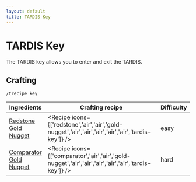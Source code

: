 ```yaml
---
layout: default
title: TARDIS Key
---
```



TARDIS Key
===================

The TARDIS key allows you to enter and exit the TARDIS.

## Crafting

`/trecipe key`

| Ingredients | Crafting recipe | Difficulty |
| ----------- | --------------- | ------------- |
| [Redstone](https://minecraft.wiki/w/Redstone)<br/>[Gold Nugget](https://minecraft.wiki/w/Gold_Nugget) | <Recipe icons={['redstone','air','air','gold-nugget','air','air','air','air','air','tardis-key']} /> | easy |
| [Comparator](https://minecraft.wiki/w/Comparator)<br/>[Gold Nugget](https://minecraft.wiki/w/Gold_Nugget) | <Recipe icons={['comparator','air','air','gold-nugget','air','air','air','air','air','tardis-key']} /> | hard |
